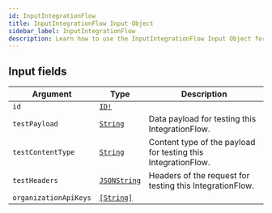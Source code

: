 ```yaml
---
id: InputIntegrationFlow
title: InputIntegrationFlow Input Object
sidebar_label: InputIntegrationFlow
description: Learn how to use the InputIntegrationFlow Input Object for 's API.
---
```


## Input fields

| Argument              | Type                                             | Description                                                   |
| --------------------- | ------------------------------------------------ | ------------------------------------------------------------- |
| `id`                  | [`ID!`](api/schema/scalar/ID.mdx)                |                                                               |
| `testPayload`         | [`String`](api/schema/scalar/String.mdx)         | Data payload for testing this IntegrationFlow.                |
| `testContentType`     | [`String`](api/schema/scalar/String.mdx)         | Content type of the payload for testing this IntegrationFlow. |
| `testHeaders`         | [`JSONString`](api/schema/scalar/JSONString.mdx) | Headers of the request for testing this IntegrationFlow.      |
| `organizationApiKeys` | [`[String]`](api/schema/scalar/String.mdx)       |                                                               |
